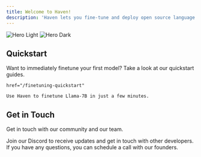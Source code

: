 ```yaml
---
title: Welcome to Haven!
description: 'Haven lets you fine-tune and deploy open source language models without having to write code or manage GPU infrastructure.'
---
```


<img
  className="block dark:hidden"
  src="/images/hero-light.svg"
  alt="Hero Light"
/>
<img
  className="hidden dark:block"
  src="/images/hero-dark.svg"
  alt="Hero Dark"
/>

## Quickstart

Want to immediately finetune your first model? Take a look at our quickstart guides.

<CardGroup cols={2}>
  <Card
    title="Finetune your First Model"
    icon="dumbbell"


    href="/finetuning-quickstart"
  >
    Use Haven to finetune Llama-7B in just a few minutes.
  </Card>
</CardGroup>

## Get in Touch

Get in touch with our community and our team.

<CardGroup cols={2}>
  <Card
    title="Join our Discord"
    icon="discord"
    href="https://discord.com/invite/JDjbfp6q2G"
  >
    Join our Discord to receive updates and get in touch with other developers.
  </Card>
  <Card
    title="Talk to us"
    icon="phone"
    href="https://cal.com/justus-mattern-xfnomx/haven-community-call"
  >
    If you have any questions, you can schedule a call with our founders.
  </Card>
</CardGroup>
